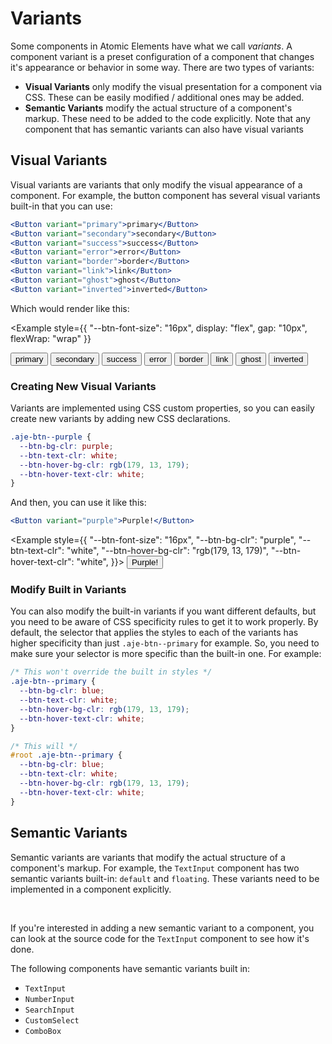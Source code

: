 
# Variants

<CssVariables />

Some components in Atomic Elements have what we call _variants_.
A component variant is a preset configuration of a component that changes it's appearance or behavior in some way. There are two types of variants:

- **Visual Variants** only modify the visual presentation for a component via CSS. These can be easily modified / additional ones may be added.
- **Semantic Variants** modify the actual structure of a component's markup. These need to be added to the code explicitly. Note that any component that
  has semantic variants can also have visual variants

## Visual Variants

Visual variants are variants that only modify the visual appearance of a component. For example, the button component has several visual variants built-in that you can use:

```jsx
<Button variant="primary">primary</Button>
<Button variant="secondary">secondary</Button>
<Button variant="success">success</Button>
<Button variant="error">error</Button>
<Button variant="border">border</Button>
<Button variant="link">link</Button>
<Button variant="ghost">ghost</Button>
<Button variant="inverted">inverted</Button>
```

Which would render like this:

<Example
  style={{
    "--btn-font-size": "16px",
    display: "flex",
    gap: "10px",
    flexWrap: "wrap"
  }}
>
  <Button variant="primary">primary</Button>
  <Button variant="secondary">secondary</Button>
  <Button variant="success">success</Button>
  <Button variant="error">error</Button>
  <Button variant="border">border</Button>
  <Button variant="link">link</Button>
  <Button variant="ghost">ghost</Button>
  <Button variant="inverted">inverted</Button>
</Example>

### Creating New Visual Variants

Variants are implemented using CSS custom properties, so you can easily create new variants by adding new CSS declarations.

```css
.aje-btn--purple {
  --btn-bg-clr: purple;
  --btn-text-clr: white;
  --btn-hover-bg-clr: rgb(179, 13, 179);
  --btn-hover-text-clr: white;
}
```
And then, you can use it like this:

```jsx
<Button variant="purple">Purple!</Button>
```

<Example style={{
    "--btn-font-size": "16px",
    "--btn-bg-clr": "purple",
    "--btn-text-clr": "white",
    "--btn-hover-bg-clr": "rgb(179, 13, 179)",
    "--btn-hover-text-clr": "white",
}}>
  <Button variant="purple">Purple!</Button>
</Example>

### Modify Built in Variants

You can also modify the built-in variants if you want different defaults, but you need to be aware of CSS specificity rules to get it to work properly. By default,
the selector that applies the styles to each of the variants has higher specificity than just `.aje-btn--primary` for example. So, you need to make sure your selector
is more specific than the built-in one. For example:

```css
/* This won't override the built in styles */
.aje-btn--primary {
  --btn-bg-clr: blue;
  --btn-text-clr: white;
  --btn-hover-bg-clr: rgb(179, 13, 179);
  --btn-hover-text-clr: white;
}

/* This will */
#root .aje-btn--primary {
  --btn-bg-clr: blue;
  --btn-text-clr: white;
  --btn-hover-bg-clr: rgb(179, 13, 179);
  --btn-hover-text-clr: white;
}
```

## Semantic Variants

Semantic variants are variants that modify the actual structure of a component's markup. For example, the `TextInput` component has two semantic variants built-in: `default` and `floating`.
These variants need to be implemented in a component explicitly.



<Example>
  <TextInput variant="default" label="Default Variant" size="full" />
  <br />
  <TextInput variant="floating" label="Floating Variant" size="full" />
</Example>

If you're interested in adding a new semantic variant to a component, you can look at the source code for the `TextInput` component to see how it's done.

The following components have semantic variants built in:

- `TextInput`
- `NumberInput`
- `SearchInput`
- `CustomSelect`
- `ComboBox`
